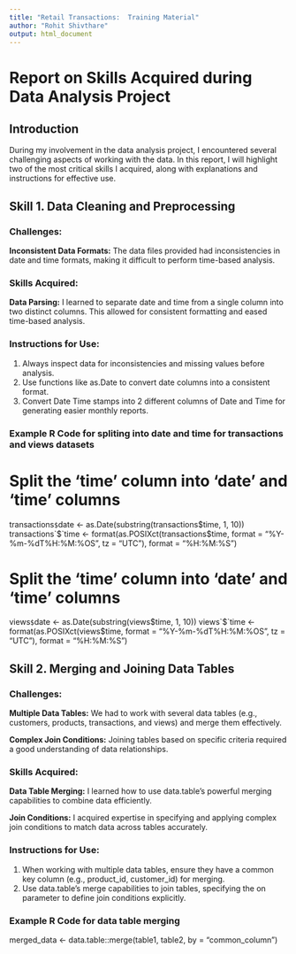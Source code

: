 ```yaml
---
title: "Retail Transactions:  Training Material"
author: "Rohit Shivthare"
output: html_document
---
```


# Report on Skills Acquired during Data Analysis Project
## Introduction
During my involvement in the data analysis project, I encountered several challenging aspects of working with the data. In this report, I will highlight two of the most critical skills I acquired, along with explanations and instructions for effective use.

## Skill 1. Data Cleaning and Preprocessing

### Challenges:

**Inconsistent Data Formats:** The data files provided had inconsistencies in date and time formats, making it difficult to perform time-based analysis.

### Skills Acquired:

**Data Parsing:** I learned to separate date and time from a single column into two distinct columns. This allowed for consistent formatting and eased time-based analysis.

### Instructions for Use:

1. Always inspect data for inconsistencies and missing values before analysis.
2. Use functions like as.Date to convert date columns into a consistent format.
3. Convert Date Time stamps into 2 different columns of Date and Time for generating easier monthly reports.

### Example R Code for spliting into date and time for transactions and views datasets

# Split the 'time' column into 'date' and 'time' columns
transactions`$`date <- as.Date(substring(transactions$time, 1, 10))
transactions`$`time <- format(as.POSIXct(transactions$time, format = "%Y-%m-%dT%H:%M:%OS", tz = "UTC"), format = "%H:%M:%S")

# Split the 'time' column into 'date' and 'time' columns
views`$`date <- as.Date(substring(views$time, 1, 10))
views`$`time <- format(as.POSIXct(views$time, format = "%Y-%m-%dT%H:%M:%OS", tz = "UTC"), format = "%H:%M:%S")

## Skill 2. Merging and Joining Data Tables

### Challenges:

**Multiple Data Tables:** We had to work with several data tables (e.g., customers, products, transactions, and views) and merge them effectively.

**Complex Join Conditions:** Joining tables based on specific criteria required a good understanding of data relationships.

### Skills Acquired:

**Data Table Merging:** I learned how to use data.table's powerful merging capabilities to combine data efficiently.

**Join Conditions:** I acquired expertise in specifying and applying complex join conditions to match data across tables accurately.

### Instructions for Use:

1. When working with multiple data tables, ensure they have a common key column (e.g., product_id, customer_id) for merging.
2. Use data.table's merge capabilities to join tables, specifying the on parameter to define join conditions explicitly.

### Example R Code for data table merging
merged_data <- data.table::merge(table1, table2, by = "common_column")


